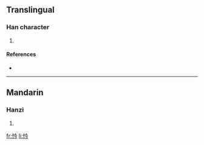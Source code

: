 ==Translingual==

===Han character===
{{Han char|rn=61|rad=心|as=04|sn=7|four=9802<sub>7</sub>|canj=心人戈弓 (POIN)}}

# {{defn|Han|sort=心04}}

====References====
* {{Han ref|kx=0378.200|dkj=10389|dj=0706.200|hdz=42277.100|uh=5FF4|ud=24564|bh=CAE5|bd=51941}}

----

==Mandarin==

===Hanzi===
{{cmn-hanzi|pin=[[niǔ]] ([[niu3]]), [[nǜ]] ([[nü4]]), [[qián]] ([[qian2]])|wg=niu<sup>3</sup>, nü<sup>4</sup>, ch'ien<sup>2</sup>}}

# {{defn|Mandarin|sort=心04}}

[[fr:忴]]
[[li:忴]]